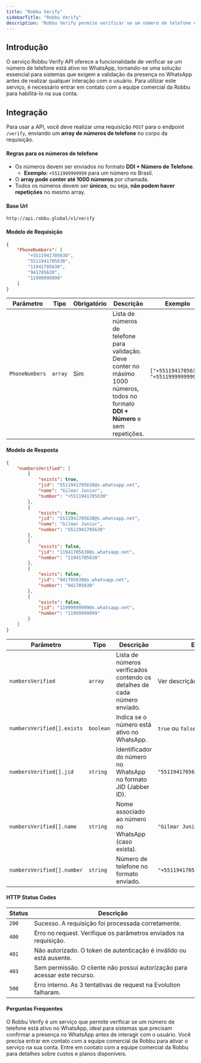 ```yaml
---
title: "Robbu Verify"
sidebarTitle: "Robbu Verify"
description: "Robbu Verify permite verificar se um número de telefone está ativo no WhatsApp. Este serviço é ideal para integrar em sistemas que precisam confirmar a presença no WhatsApp antes de interagir com um usuário."
---
```


## Introdução
O serviço Robbu Verify API oferece a funcionalidade de verificar se um número de telefone está ativo no WhatsApp, tornando-se uma solução essencial para sistemas que exigem a validação da presença no WhatsApp antes de realizar qualquer interação com o usuário. Para utilizar este serviço, é necessário entrar em contato com a equipe comercial da Robbu para habilitá-lo na sua conta.

## Integração

Para usar a API, você deve realizar uma requisição `POST` para o endpoint `/verify`, enviando um **array de números de telefone** no corpo da requisição.

#### Regras para os números de telefone

- Os números devem ser enviados no formato **DDI + Número de Telefone**.  
  - **Exemplo:** `+5511999999999` para um número no Brasil.
- O **array pode conter até 1000 números** por chamada.
- Todos os números devem ser **únicos**, ou seja, **não podem haver repetições** no mesmo array.

####  Base Url
```
http://api.robbu.global/v1/verify
```

####  Modelo de Requisição

```json request.json
{
    "PhoneNumbers": [
        "+5511941705630",
        "5511941705630",
        "11941705630",
        "941705630",
        "11999999999"
    ]
}
```

| **Parâmetro**    | **Tipo**  | **Obrigatório** | **Descrição**                                  | **Exemplo**           |
|-------------------|-----------|-----------------|-----------------------------------------------|-----------------------|
| `PhoneNumbers`    | `array`   | Sim             | Lista de números de telefone para validação. Deve conter no máximo 1000 números, todos no formato **DDI + Número** e sem repetições. | `["+5511941705630", "+5511999999999"]` |


####  Modelo de Resposta

```json response.json
{
    "numbersVerified": [
        {
            "exists": true,
            "jid": "5511941705630@s.whatsapp.net",
            "name": "Gilmar Junior",
            "number": "+5511941705630"
        },
        {
            "exists": true,
            "jid": "5511941705630@s.whatsapp.net",
            "name": "Gilmar Junior",
            "number": "5511941705630"
        },
        {
            "exists": false,
            "jid": "11941705630@s.whatsapp.net",
            "number": "11941705630"
        },
        {
            "exists": false,
            "jid": "941705630@s.whatsapp.net",
            "number": "941705630"
        },
        {
            "exists": false,
            "jid": "11999999999@s.whatsapp.net",
            "number": "11999999999"
        }
    ]
}
```

| **Parâmetro**        | **Tipo**   | **Descrição**                                                                                      | **Exemplo**                      |
|-----------------------|------------|--------------------------------------------------------------------------------------------------|----------------------------------|
| `numbersVerified`     | `array`    | Lista de números verificados contendo os detalhes de cada número enviado.                        | Ver descrição abaixo            |
| `numbersVerified[].exists` | `boolean` | Indica se o número está ativo no WhatsApp.                                                       | `true` ou `false`               |
| `numbersVerified[].jid`    | `string`  | Identificador do número no WhatsApp no formato JID (Jabber ID).                                   | `"5511941705630@s.whatsapp.net"` |
| `numbersVerified[].name`   | `string`  | Nome associado ao número no WhatsApp (caso exista).                                              | `"Gilmar Junior"`               |
| `numbersVerified[].number` | `string`  | Número de telefone no formato enviado.                                                           | `"+5511941705630"`              |

####  HTTP Status Codes

| **Status** | **Descrição**                                                                          |
|------------------|----------------------------------------------------------------------------------------|
| `200`           | Sucesso. A requisição foi processada corretamente.                                     |
| `400`           | Erro no request. Verifique os parâmetros enviados na requisição.                      |
| `401`           | Não autorizado. O token de autenticação é inválido ou está ausente.                   |
| `403`           | Sem permissão. O cliente não possui autorização para acessar este recurso.            |
| `500`           | Erro interno. As 3 tentativas de request na Evolution falharam.                       |

####  Perguntas Frequentes

<AccordionGroup>
  <Accordion title="O que é o Robbu Verify?">
    O Robbu Verify é um serviço que permite verificar se um número de telefone está ativo no WhatsApp, ideal para sistemas que precisam confirmar a presença no WhatsApp antes de interagir com o usuário.
  </Accordion>

  <Accordion title="Como posso habilitar o Robbu Verify na minha conta?">
    Você precisa entrar em contato com a equipe comercial da Robbu para ativar o serviço na sua conta.
    </Accordion>

  <Accordion title="Existe algum custo para usar o Robbu Verify?">
Entre em contato com a equipe comercial da Robbu para detalhes sobre custos e planos disponíveis.

  </Accordion>

</AccordionGroup>